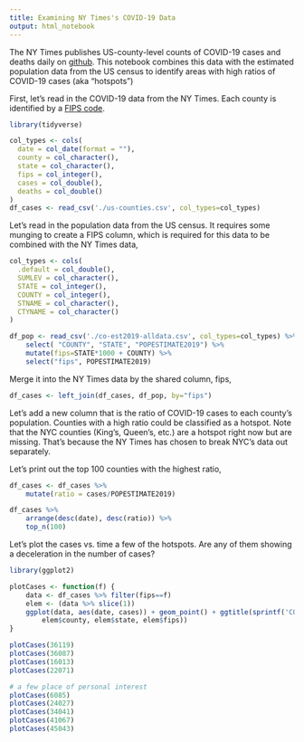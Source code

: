 ```yaml
---
title: Examining NY Times's COVID-19 Data
output: html_notebook
---
```


The NY Times publishes US-county-level counts of COVID-19 cases and deaths daily on [github](https://github.com/nytimes/covid-19-data).  This notebook combines this data with
the estimated population data from the US census to identify areas with high ratios of COVID-19 cases (aka "hotspots")

First, let's read in the COVID-19 data from the NY Times.  Each county is identified by a [FIPS code](https://en.wikipedia.org/wiki/FIPS_county_code).
```r
library(tidyverse)

col_types <- cols(
  date = col_date(format = ""),
  county = col_character(),
  state = col_character(),
  fips = col_integer(),
  cases = col_double(),
  deaths = col_double()
)
df_cases <- read_csv('./us-counties.csv', col_types=col_types)
```
Let's read in the population data from the US census.  It requires some munging to create a FIPS column, which is required for this data to be combined with the NY Times data,
```r
col_types <- cols(
  .default = col_double(),
  SUMLEV = col_character(),
  STATE = col_integer(),
  COUNTY = col_integer(),
  STNAME = col_character(),
  CTYNAME = col_character()
)

df_pop <- read_csv('./co-est2019-alldata.csv', col_types=col_types) %>%
    select( "COUNTY", "STATE", "POPESTIMATE2019") %>%
    mutate(fips=STATE*1000 + COUNTY) %>%
    select("fips", POPESTIMATE2019)
```
Merge it into the NY Times data by the shared column, fips,
```r
df_cases <- left_join(df_cases, df_pop, by="fips")
```
Let's add a new column that is the ratio of COVID-19 cases to each county's population.  Counties with a high ratio could be classified as a hotspot.  Note that the NYC counties (King's, Queen's, etc.) are a hotspot right now but are missing.  That's
because the NY Times has chosen to break NYC's data out separately.

Let's print out the top 100 counties with the highest ratio,
```r
df_cases <- df_cases %>%
    mutate(ratio = cases/POPESTIMATE2019)

df_cases %>%
    arrange(desc(date), desc(ratio)) %>%
    top_n(100)
```

Let's plot the cases vs. time a few of the hotspots.  Are any of them showing a deceleration in the number of cases?

```r
library(ggplot2)

plotCases <- function(f) {
    data <- df_cases %>% filter(fips==f)
    elem <- (data %>% slice(1))
    ggplot(data, aes(date, cases)) + geom_point() + ggtitle(sprintf('COVID-19 Cases vs. Date for %s County, %s (FIPS=%d)',
        elem$county, elem$state, elem$fips))
}

plotCases(36119)
plotCases(36087)
plotCases(16013)
plotCases(22071)

# a few place of personal interest
plotCases(6085)
plotCases(24027)
plotCases(34041)
plotCases(41067)
plotCases(45043)
```
